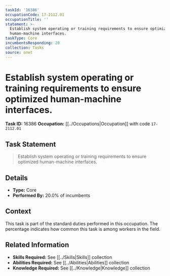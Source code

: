 ```yaml
---
taskId: '16386'
occupationCode: 17-2112.01
occupationTitle: ''
statement: >-
  Establish system operating or training requirements to ensure optimized
  human-machine interfaces.
taskType: Core
incumbentsResponding: 20
collection: Tasks
source: onet
---
```

# Establish system operating or training requirements to ensure optimized human-machine interfaces.

**Task ID:** 16386
**Occupation:** [[../Occupations|Occupation]] with code `17-2112.01`

## Task Statement

> Establish system operating or training requirements to ensure optimized human-machine interfaces.

## Details

- **Type:** Core
- **Performed By:** 20.0% of incumbents

## Context

This task is part of the standard duties performed in this occupation. The percentage indicates how common this task is among workers in the field.

## Related Information

- **Skills Required:** See [[../Skills|Skills]] collection
- **Abilities Required:** See [[../Abilities|Abilities]] collection
- **Knowledge Required:** See [[../Knowledge|Knowledge]] collection
